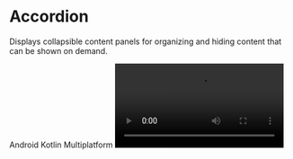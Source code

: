 
# Accordion

Displays collapsible content panels for organizing and hiding content that can be shown on demand.

<TagContainer>
  <Tag>Android</Tag>
  <Tag>Kotlin Multiplatform</Tag>
</TagContainer>

<Video src="https://files.catbox.moe/7d2yk9.mp4" />

<br />

## Installation

```bash copy
./gradlew lumo --add Accordion
```

## Usage

### Basic Accordion

Create a simple expandable panel:

```kotlin copy
Accordion(
    headerContent = { Text("Header") },
    bodyContent = { Text("Body Content") }
)
```

### Customized Accordion

Add styling and custom behavior:

```kotlin copy
Accordion(
    modifier = Modifier.padding(16.dp),
    headerModifier = Modifier.background(Color.Red),
    animate = true,
    headerContent = {
        Row(
            modifier = Modifier.fillMaxWidth(),
            horizontalArrangement = Arrangement.SpaceBetween
        ) {
            Text("Custom Header")
            Icon(Icons.Default.KeyboardArrowDown, "Expand")
        }
    },
    bodyContent = {
        Text("Customized content with padding",
             modifier = Modifier.padding(16.dp))
    }
)
```

### Accordion Group

Manage multiple accordions with coordinated behavior:

```kotlin copy
val groupState = rememberAccordionGroupState(
    count = 3,
    allowMultipleOpen = false // Only one accordion can be open at a time
)

Column {
    repeat(3) { index ->
        Accordion(
            state = groupState.getState(index),
            headerContent = { Text("Header $index") },
            bodyContent = { Text("Body Content $index") }
        )
    }
}
```

## API Documentation

### Accordion

Creates a collapsible section with a header that controls the visibility of its content.

#### Parameters

| Parameter           | Type                       | Default                                   | Description                                  |
| ------------------- | -------------------------- | ----------------------------------------- | -------------------------------------------- |
| `modifier`          | `Modifier`                 | `Modifier`                                | Modifier for the root container              |
| `headerModifier`    | `Modifier`                 | `Modifier`                                | Modifier specifically for the header section |
| `state`             | `AccordionState`           | `rememberAccordionState()`                | Controls the accordion's state               |
| `animate`           | `Boolean`                  | `true`                                    | Enables/disables animations                  |
| `interactionSource` | `MutableInteractionSource` | `remember { MutableInteractionSource() }` | Handles user interactions                    |
| `headerContent`     | `@Composable () -> Unit`   | -                                         | Header content (clickable by default)        |
| `bodyContent`       | `@Composable () -> Unit`   | -                                         | Body content (shown when expanded)           |

### AccordionState

Manages the state of a single accordion instance.

```kotlin
// Create a standalone accordion state
val state = rememberAccordionState(
    initiallyExpanded = false,
    onExpandedChange = { isExpanded ->
        // Handle state changes
    }
)
```

#### Properties and Methods

| Name         | Type       | Description               |
| ------------ | ---------- | ------------------------- |
| `expanded`   | `Boolean`  | Current expansion state   |
| `enabled`    | `Boolean`  | Interaction enabled state |
| `clickable`  | `Boolean`  | Header clickability       |
| `toggle()`   | `Function` | Toggles expanded state    |
| `collapse()` | `Function` | Collapses the accordion   |
| `expand()`   | `Function` | Expands the accordion     |

### AccordionGroupState

Coordinates multiple accordions working together.

```kotlin
// Create a group state
val groupState = rememberAccordionGroupState(
    count = 3,
    allowMultipleOpen = false
)

// Access individual accordion states
val firstAccordionState = groupState.getState(0)
```

#### Properties and Methods

| Name                | Type       | Description                                 |
| ------------------- | ---------- | ------------------------------------------- |
| `count`             | `Int`      | Number of accordions in group               |
| `allowMultipleOpen` | `Boolean`  | Whether multiple accordions can be expanded |
| `getState(index)`   | `Function` | Gets state for specific accordion           |
| `collapseAll()`     | `Function` | Collapses all accordions                    |
| `expand(index)`     | `Function` | Expands specific accordion                  |
